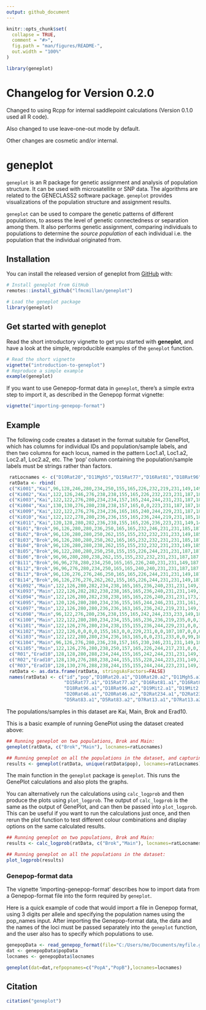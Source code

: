 ```yaml
---
output: github_document
---
```


<!-- README.md is generated from README.Rmd. Please edit that file -->

```r
knitr::opts_chunk$set(
  collapse = TRUE,
  comment = "#>",
  fig.path = "man/figures/README-",
  out.width = "100%"
)
```
```r
library(geneplot)
```

# Changelog for Version 0.2.0

Changed to using Rcpp for internal saddlepoint calculations (Version 0.1.0 used all R code). 

Also changed to use leave-one-out mode by default.

Other changes are cosmetic and/or internal.

# geneplot

`geneplot` is an R package for genetic assignment and analysis of population structure. It can be used with microsatellite or SNP data. The algorithms are related to the GENECLASS2 software package. `geneplot` provides visualizations of the population structure and assignment results.

`geneplot` can be used to compare the genetic patterns of different populations, to assess the level of genetic connectedness or separation among them. It also performs genetic assignment, comparing individuals to populations to determine the *source population* of each individual i.e. the population that the individual originated from.

## Installation

You can install the released version of geneplot from [GitHub](https://github.com/lfmcmillan/geneplot) with:

``` r
# Install geneplot from GitHub
remotes::install_github("lfmcmillan/geneplot")

# Load the geneplot package
library(geneplot)
```
## Get started with **geneplot**

Read the short introductory vignette to get you started with **geneplot**, and
have a look at the simple, reproducible examples of the `geneplot` function.

```r
# Read the short vignette
vignette("introduction-to-geneplot")
# Reproduce a simple example
example(geneplot)
```
If you want to use Genepop-format data in `geneplot`, there's a simple extra step to import it, as described in the Genepop format vignette:
```r
vignette("importing-genepop-format")
```

## Example

The following code creates a dataset in the format suitable for GenePlot, which has columns for individual IDs and population/sample labels, and then two columns for each locus, named in the pattern Loc1.a1, Loc1.a2, Loc2.a1, Loc2.a2, etc. The 'pop' column containing the population/sample labels must be strings rather than factors.

```r
 ratLocnames <- c("D10Rat20","D11Mgh5","D15Rat77","D16Rat81","D18Rat96","D19Mit2","D20Rat46","D2Rat234","D5Rat83","D7Rat13")
 ratData <- rbind(
 c("Ki001","Kai",96,128,246,280,234,250,155,165,226,232,219,231,149,149,101,127,174,176,164,182),
 c("Ki002","Kai",122,126,246,276,238,238,155,165,226,232,223,231,187,187,107,121,174,174,164,164),
 c("Ki003","Kai",122,122,276,280,234,234,157,165,244,244,231,231,187,187,107,107,174,174,164,182),
 c("Ki004","Kai",130,130,276,280,238,238,157,165,0,0,223,231,187,187,101,111,168,176,184,184),
 c("Ki009","Kai",122,122,276,276,234,236,165,165,240,244,229,231,187,187,89,101,174,176,164,164),
 c("Ki010","Kai",122,122,278,280,236,236,155,165,236,244,219,231,185,187,101,101,168,174,164,164),
 c("Ki011","Kai",120,128,280,282,236,238,155,165,226,236,223,231,149,149,99,101,174,174,164,164),
 c("Bi01","Brok",96,126,280,280,236,250,165,165,232,246,231,231,185,187,89,89,170,176,154,164),
 c("Bi02","Brok",96,126,280,280,250,262,155,155,232,232,231,233,149,185,127,127,174,174,164,166),
 c("Bi03","Brok",96,126,280,280,258,262,165,165,232,232,231,231,185,187,89,127,174,174,164,164),
 c("Bi04","Brok",96,126,280,280,238,262,155,155,232,232,231,233,149,185,127,127,174,174,164,164),
 c("Bi05","Brok",96,122,280,280,250,258,155,155,226,244,231,231,187,187,107,127,174,176,164,164),
 c("Bi06","Brok",96,96,280,280,238,262,155,155,232,232,231,231,187,187,123,127,174,174,164,164),
 c("Bi11","Brok",96,96,278,280,234,250,165,165,226,240,231,231,149,187,89,99,170,170,154,164),
 c("Bi12","Brok",96,96,276,280,234,250,165,165,240,240,231,231,187,187,89,99,170,174,154,164),
 c("Bi13","Brok",96,126,276,276,246,250,165,165,226,244,231,231,149,187,99,99,174,174,164,164),
 c("Bi14","Brok",96,126,276,276,262,262,155,165,226,244,231,231,149,187,89,107,170,174,154,164),
 c("Ki092","Main",122,126,280,282,234,238,165,165,236,240,231,231,149,187,95,95,0,0,164,164),
 c("Ki093","Main",122,126,282,282,238,238,165,165,236,240,231,231,149,187,95,107,166,174,164,182),
 c("Ki094","Main",122,126,280,282,238,238,165,165,226,240,231,231,173,187,95,127,174,176,154,182),
 c("Ki095","Main",120,126,280,280,234,236,155,165,244,246,231,231,161,187,123,127,174,174,154,154),
 c("Ki097","Main",122,126,280,280,236,236,163,165,236,242,219,231,149,161,107,115,166,174,164,166),
 c("Ki098","Main",96,122,276,280,236,238,155,165,242,244,233,233,149,187,99,107,174,174,164,164),
 c("Ki100","Main",122,122,280,280,234,234,155,165,236,236,219,235,0,0,107,107,174,176,164,164),
 c("Ki101","Main",122,126,276,280,234,238,155,155,236,244,229,231,0,0,101,101,0,0,164,182),
 c("Ki102","Main",122,126,0,0,0,0,155,163,0,0,229,231,0,0,107,107,0,0,0,0),
 c("Ki103","Main",122,122,280,280,234,236,163,165,0,0,231,233,0,0,99,107,0,0,164,184),
 c("Ki104","Main",96,126,276,280,236,238,157,165,230,246,231,231,149,187,107,107,0,0,164,164),
 c("Ki105","Main",122,126,276,280,238,250,157,165,226,244,217,231,0,0,111,121,174,174,164,164),
 c("R01","Erad10",128,128,280,288,234,244,155,165,242,244,231,231,149,149,107,107,174,174,164,166),
 c("R02","Erad10",128,130,276,288,238,244,155,155,228,244,223,231,149,149,101,111,174,174,164,166),
 c("R03","Erad10",128,130,276,288,238,244,155,155,244,244,223,231,149,187,107,111,174,176,164,166))
 ratData <- as.data.frame(ratData, stringsAsFactors=FALSE)
 names(ratData) <- c("id","pop","D10Rat20.a1","D10Rat20.a2","D11Mgh5.a1","D11Mgh5.a2",
                     "D15Rat77.a1","D15Rat77.a2","D16Rat81.a1","D16Rat81.a2",
                     "D18Rat96.a1","D18Rat96.a2","D19Mit2.a1","D19Mit2.a2",
                     "D20Rat46.a1","D20Rat46.a2","D2Rat234.a1","D2Rat234.a2",
                     "D5Rat83.a1","D5Rat83.a2","D7Rat13.a1","D7Rat13.a2")
```
The populations/samples in this dataset are Kai, Main, Brok and Erad10.

This is a basic example of running GenePlot using the dataset created above:

```r
## Running geneplot on two populations, Brok and Main:
geneplot(ratData, c("Brok","Main"), locnames=ratLocnames)

## Running geneplot on all the populations in the dataset, and capturing the output in the results object:
results <- geneplot(ratData, unique(ratData$pop), locnames=ratLocnames)
```

The main function in the `geneplot` package is `geneplot`. This runs the GenePlot calculations and also plots the graphs. 

You can alternatively run the calculations using `calc_logprob` and then produce the plots using `plot_logprob`. The output of `calc_logprob` is the same as the output of GenePlot, and can then be passed into `plot_logprob`. This can be useful if you want to run the calculations just once, and then rerun the plot function to test different colour combinations and display options on the same calculated results.

```r
## Running geneplot on two populations, Brok and Main:
results <- calc_logprob(ratData, c("Brok","Main"), locnames=ratLocnames)

## Running geneplot on all the populations in the dataset:
plot_logprob(results)
```

### Genepop-format data

The vignette 'importing-genepop-format' describes how to import data from a Genepop-format file into the form required by `geneplot`.

Here is a quick example of code that would import a file in Genepop format, using 3 digits per allele and specifying the population names using the pop_names input. After importing the Genepop-format data, the data and the names of the loci must be passed separately into the `geneplot` function, and the user also has to specify which populations to use.

```r
genepopData <- read_genepop_format(file="C:/Users/me/Documents/myfile.gen", digits_per_allele=3, pop_names=c("PopA","PopB","PopC"))
dat <- genepopData$popData
locnames <- genepopData$locnames

geneplot(dat=dat,refpopnames=c("PopA","PopB"),locnames=locnames)
```


## Citation

```r
citation("geneplot")
```
